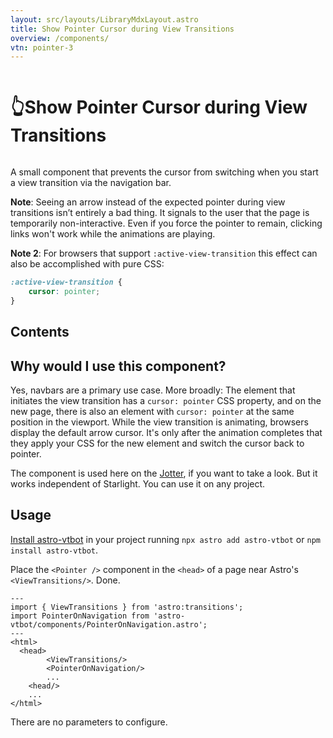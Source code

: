 ```yaml
---
layout: src/layouts/LibraryMdxLayout.astro
title: Show Pointer Cursor during View Transitions
overview: /components/
vtn: pointer-3
---
```


<h1 style="display: inline-block; view-transition-name: pointer-1"><span style="display:inline-block; view-transition-name:pointer-2">👆</span>Show Pointer Cursor during View Transitions</h1>

A small component that prevents the cursor from switching when you start a view transition via the navigation bar.

**Note**: Seeing an arrow instead of the expected pointer during view transitions isn’t entirely a bad thing. It signals to the user that the page is temporarily non-interactive. Even if you force the pointer to remain, clicking links won't work while the animations are playing.

**Note 2**: For browsers that support `:active-view-transition` this effect can also be accomplished with pure CSS:
```css
:active-view-transition {
	cursor: pointer;
}
```

## Contents

## Why would I use this component?

Yes, navbars are a primary use case. More broadly: The element that initiates the view transition has a `cursor: pointer` CSS property, and on the new page, there is also an element with `cursor: pointer` at the same position in the viewport. While the view transition is animating, browsers display the default arrow cursor. It's only after the animation completes that they apply your CSS for the new element and switch the cursor back to pointer.

The component is used here on the [Jotter](/jotter/), if you want to take a look. But it works independent of Starlight. You can use it on any project.

## Usage

[Install astro-vtbot](../Installation/) in your project running `npx astro add astro-vtbot` or `npm install astro-vtbot`.



Place the `<Pointer />` component in the `<head>` of a page near Astro's `<ViewTransitions/>`. Done.

```astro title="MyPage.astro" {3,8}
---
import { ViewTransitions } from 'astro:transitions';
import PointerOnNavigation from 'astro-vtbot/components/PointerOnNavigation.astro';
---
<html>
  <head>
		<ViewTransitions/>
		<PointerOnNavigation/>
		...
	<head/>
	...
</html>
```

There are no parameters to configure.

